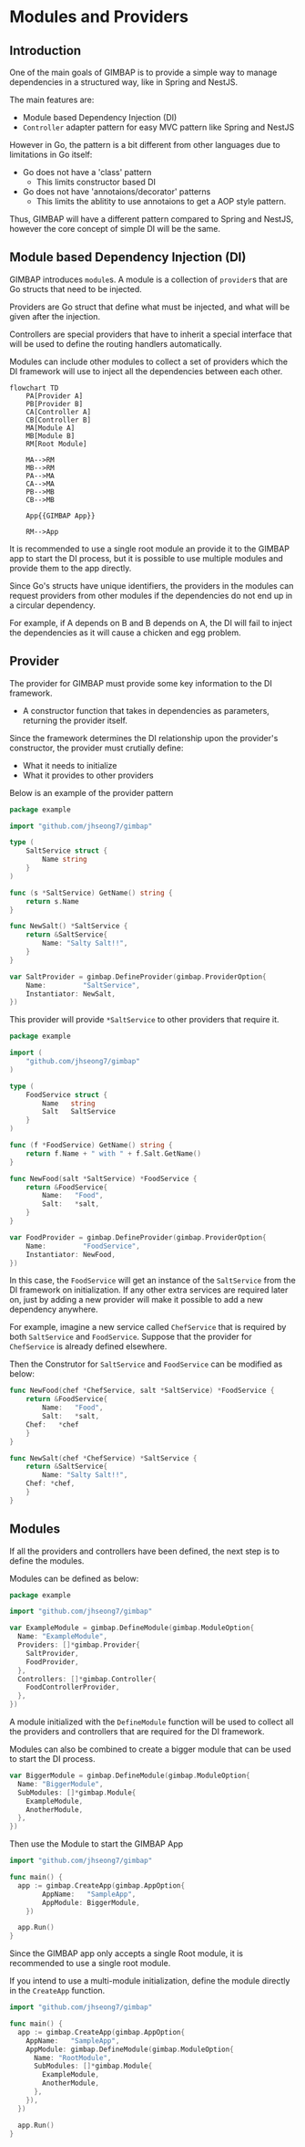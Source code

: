 # Modules and Providers

## Introduction

One of the main goals of GIMBAP is to provide a simple way to manage dependencies in a structured way, like in Spring and NestJS.

The main features are:

- Module based Dependency Injection (DI)
- `Controller` adapter pattern for easy MVC pattern like Spring and NestJS

However in Go, the pattern is a bit different from other languages due to limitations in Go itself:

- Go does not have a 'class' pattern
  - This limits constructor based DI
- Go does not have 'annotaions/decorator' patterns
  - This limits the ablitity to use annotaions to get a AOP style pattern.

Thus, GIMBAP will have a different pattern compared to Spring and NestJS, however the core concept of simple DI will be the same.

## Module based Dependency Injection (DI)

GIMBAP introduces `module`s. A module is a collection of `provider`s that are Go structs that need to be injected.

Providers are Go struct that define what must be injected, and what will be given after the injection.

Controllers are special providers that have to inherit a special interface that will be used to define the routing handlers automatically.

Modules can include other modules to collect a set of providers which the DI framework will use to inject all the dependencies between each other.

```mermaid
flowchart TD
    PA[Provider A]
    PB[Provider B]
    CA[Controller A]
    CB[Controller B]
    MA[Module A]
    MB[Module B]
    RM[Root Module]

    MA-->RM
    MB-->RM
    PA-->MA
    CA-->MA
    PB-->MB
    CB-->MB

    App{{GIMBAP App}}

    RM-->App
```

It is recommended to use a single root module an provide it to the GIMBAP app to start the DI process, but it is possible to use multiple modules and provide them to the app directly.

Since Go's structs have unique identifiers, the providers in the modules can request providers from other modules if the dependencies do not end up in a circular dependency.

For example, if A depends on B and B depends on A, the DI will fail to inject the dependencies as it will cause a chicken and egg problem.

## Provider

The provider for GIMBAP must provide some key information to the DI framework.

- A constructor function that takes in dependencies as parameters, returning the provider itself.

Since the framework determines the DI relationship upon the provider's constructor, the provider must crutially define:

- What it needs to initialize
- What it provides to other providers

Below is an example of the provider pattern

```go
package example

import "github.com/jhseong7/gimbap"

type (
	SaltService struct {
		Name string
	}
)

func (s *SaltService) GetName() string {
	return s.Name
}

func NewSalt() *SaltService {
	return &SaltService{
		Name: "Salty Salt!!",
	}
}

var SaltProvider = gimbap.DefineProvider(gimbap.ProviderOption{
	Name:         "SaltService",
	Instantiator: NewSalt,
})
```

This provider will provide `*SaltService` to other providers that require it.

```go
package example

import (
	"github.com/jhseong7/gimbap"
)

type (
	FoodService struct {
		Name   string
		Salt   SaltService
	}
)

func (f *FoodService) GetName() string {
	return f.Name + " with " + f.Salt.GetName()
}

func NewFood(salt *SaltService) *FoodService {
	return &FoodService{
		Name:   "Food",
		Salt:   *salt,
	}
}

var FoodProvider = gimbap.DefineProvider(gimbap.ProviderOption{
	Name:         "FoodService",
	Instantiator: NewFood,
})
```

In this case, the `FoodService` will get an instance of the `SaltService` from the DI framework on initialization. If any other extra services are required later on, just by adding a new provider will make it possible to add a new dependency anywhere.

For example, imagine a new service called `ChefService` that is required by both `SaltService` and `FoodService`. Suppose that the provider for `ChefService` is already defined elsewhere.

Then the Construtor for `SaltService` and `FoodService` can be modified as below:

```go
func NewFood(chef *ChefService, salt *SaltService) *FoodService {
	return &FoodService{
		Name:   "Food",
		Salt:   *salt,
    Chef:   *chef
	}
}

func NewSalt(chef *ChefService) *SaltService {
	return &SaltService{
		Name: "Salty Salt!!",
    Chef: *chef,
	}
}
```

## Modules

If all the providers and controllers have been defined, the next step is to define the modules.

Modules can be defined as below:

```go
package example

import "github.com/jhseong7/gimbap"

var ExampleModule = gimbap.DefineModule(gimbap.ModuleOption{
  Name: "ExampleModule",
  Providers: []*gimbap.Provider{
    SaltProvider,
    FoodProvider,
  },
  Controllers: []*gimbap.Controller{
    FoodControllerProvider,
  },
})
```

A module initialized with the `DefineModule` function will be used to collect all the providers and controllers that are required for the DI framework.

Modules can also be combined to create a bigger module that can be used to start the DI process.

```go
var BiggerModule = gimbap.DefineModule(gimbap.ModuleOption{
  Name: "BiggerModule",
  SubModules: []*gimbap.Module{
    ExampleModule,
    AnotherModule,
  },
})
```

Then use the Module to start the GIMBAP App

```go
import "github.com/jhseong7/gimbap"

func main() {
  app := gimbap.CreateApp(gimbap.AppOption{
		AppName:   "SampleApp",
		AppModule: BiggerModule,
	})

  app.Run()
}
```

Since the GIMBAP app only accepts a single Root module, it is recommended to use a single root module.

If you intend to use a multi-module initialization, define the module directly in the `CreateApp` function.

```go
import "github.com/jhseong7/gimbap"

func main() {
  app := gimbap.CreateApp(gimbap.AppOption{
    AppName:   "SampleApp",
    AppModule: gimbap.DefineModule(gimbap.ModuleOption{
      Name: "RootModule",
      SubModules: []*gimbap.Module{
        ExampleModule,
        AnotherModule,
      },
    }),
  })

  app.Run()
}
```
